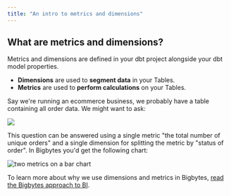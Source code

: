 ```yaml
---
title: "An intro to metrics and dimensions"
---
```


## What are metrics and dimensions?[](#what-are-metrics-and-dimensions "Direct link to What are metrics and dimensions?")

Metrics and dimensions are defined in your dbt project alongside your dbt model properties.

* **Dimensions** are used to **segment data** in your Tables.
* **Metrics** are used to **perform calculations** on your Tables.

Say we're running an ecommerce business, we probably have a table containing all order data. We might want to ask:

![](/images/get-started/exploring-data/data-question-fcb8af7318d2ac3fbc99c7332cbd4fc6.jpg)

This question can be answered using a single metric "the total number of unique orders" and a single dimension for splitting the metric by "status of order". In Bigbytes you'd get the following chart:

<Frame>
  <img src="/images/get-started/exploring-data/metric-on-bar-chart-7ee3b21168033d15be62c95cd94c7853.png" alt="two metrics on a bar chart"/>
</Frame>



To learn more about why we use dimensions and metrics in Bigbytes, [read the Bigbytes approach to BI](/best-practice/bigbytes-way).
